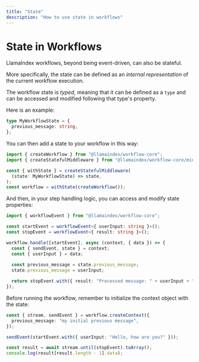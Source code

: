 ```yaml
---
title: "State"
description: "How to use state in workflows"
---
```


# State in Workflows

LlamaIndex workflows, beyond being event-driven, can also be stateful.

More specifically, the state can be defined as an _internal representation_ of the current workflow execution.

The workflow state is _typed_, meaning that it can be defined as a `type` and can be accessed and modified following that type's property.

Here is an example:

```ts
type MyWorkflowState = {
  previous_message: string,
};
```

You can then add a state to your workflow in this way:

```ts
import { createWorkflow } from "@llamaindex/workflow-core";
import { createStatefulMiddleware } from "@llamaindex/workflow-core/middleware/state";

const { withState } = createStatefulMiddleware(
  (state: MyWorkflowState) => state,
);
const workflow = withState(createWorkflow());
```

And then, in your step handling logic, you can access and modify state properties:

```ts
import { workflowEvent } from "@llamaindex/workflow-core";

const startEvent = workflowEvent<{ userInput: string }>();
const stopEvent = workflowEvent<{ result: string }>();

workflow.handle([startEvent], async (context, { data }) => {
  const { sendEvent, state } = context;
  const { userInput } = data;
  
  const previous_message = state.previous_message;
  state.previous_message = userInput;

  return stopEvent.with({ result: "Processed message: " + userInput + " previous message: " + previous_message });
});
```

Before running the workflow, remember to initialize the context object with the state:

```ts
const { stream, sendEvent } = workflow.createContext({
  previous_message: "my initial previous message",
});

sendEvent(startEvent.with({ userInput: "Hello, how are you?" }));

const result = await stream.until(stopEvent).toArray();
console.log(result[result.length - 1].data);
```